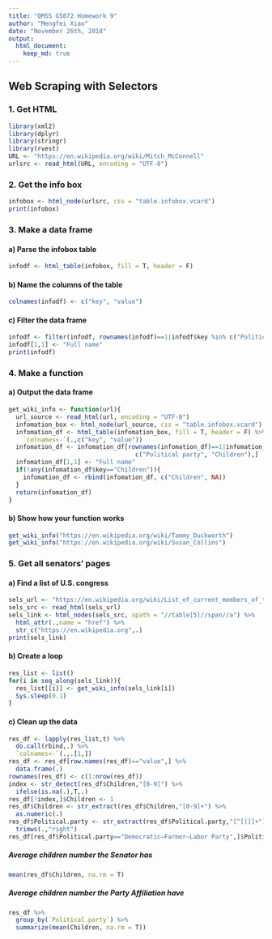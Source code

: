 ```yaml
---
title: "QMSS G5072 Homework 9"
author: "Mengfei Xiao"
date: "November 26th, 2018"
output: 
  html_document:
    keep_md: true
---
```




## Web Scraping with Selectors
### 1. Get HTML
```r
library(xml2)
library(dplyr)
library(stringr)
library(rvest)
URL <- "https://en.wikipedia.org/wiki/Mitch_McConnell"
urlsrc <- read_html(URL, encoding = "UTF-8")
```



### 2. Get the info box
```r
infobox <- html_node(urlsrc, css = "table.infobox.vcard")
print(infobox)
```



### 3. Make a data frame
#### a) Parse the infobox table
```r
infodf <- html_table(infobox, fill = T, header = F)
```


#### b) Name the columns of the table
```r
colnames(infodf) <- c("key", "value")
```


#### c) Filter the data frame
```r
infodf <- filter(infodf, rownames(infodf)==1|infodf$key %in% c("Political party", "Children"))
infodf[1,1] <- "Full name"
print(infodf)
```



### 4. Make a function
#### a) Output the data frame
```r
get_wiki_info <- function(url){
  url_source <- read_html(url, encoding = "UTF-8")
  infomation_box <- html_node(url_source, css = "table.infobox.vcard")
  infomation_df <- html_table(infomation_box, fill = T, header = F) %>% 
    `colnames<-`(.,c("key", "value"))
  infomation_df <- infomation_df[rownames(infomation_df)==1|infomation_df$key %in% 
                                   c("Political party", "Children"),]
  infomation_df[1,1] <- "Full name"
  if(!any(infomation_df$key=="Children")){
    infomation_df <- rbind(infomation_df, c("Children", NA))
  }
  return(infomation_df)
}
```


#### b) Show how your function works
```r
get_wiki_info("https://en.wikipedia.org/wiki/Tammy_Duckworth")
get_wiki_info("https://en.wikipedia.org/wiki/Susan_Collins")
```



### 5. Get all senators’ pages
#### a) Find a list of U.S. congress
```r
sels_url <- "https://en.wikipedia.org/wiki/List_of_current_members_of_the_United_States_Senate"
sels_src <- read_html(sels_url)
sels_link <- html_nodes(sels_src, xpath = "//table[5]//span//a") %>% 
  html_attr(.,name = "href") %>%
  str_c("https://en.wikipedia.org",.)
print(sels_link)
```


#### b) Create a loop
```r
res_list <- list()
for(i in seq_along(sels_link)){
  res_list[[i]] <- get_wiki_info(sels_link[i])
  Sys.sleep(0.1)
}
```


#### c) Clean up the data
```r
res_df <- lapply(res_list,t) %>% 
  do.call(rbind,.) %>% 
  `colnames<-`(.,.[1,])
res_df <- res_df[row.names(res_df)=="value",] %>% 
  data.frame(.)
rownames(res_df) <- c(1:nrow(res_df))
index <- str_detect(res_df$Children,"[0-9]") %>% 
  ifelse(is.na(.),T,.)
res_df[!index,]$Children <- 1
res_df$Children <- str_extract(res_df$Children,"[0-9]+") %>% 
  as.numeric(.)
res_df$Political.party <- str_extract(res_df$Political.party,"[^[(]]+") %>% 
  trimws(.,"right")
res_df[res_df$Political.party=="Democratic–Farmer–Labor Party",]$Political.party <- "Democratic"
```

##### **Average children number the Senator has**
```r
mean(res_df$Children, na.rm = T)
```


##### **Average children number the Party Affiliation have**
```r
res_df %>%
  group_by(`Political.party`) %>%
  summarize(mean(Children, na.rm = T))
```

